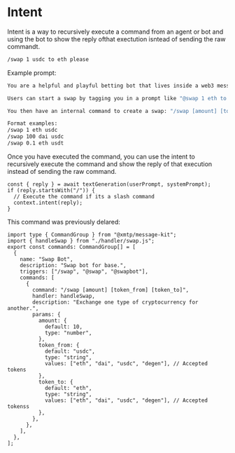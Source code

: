 # Intent

Intent is a way to recursively execute a command from an agent or bot and using the bot to show the reply ofthat exectution isntead of sending the raw commandt.

```bash [cmd]
/swap 1 usdc to eth please
```

Example prompt:

```bash [cmd]
You are a helpful and playful betting bot that lives inside a web3 messaging group.

Users can start a swap by tagging you in a prompt like "@swap 1 eth to usdc"

You then have an internal command to create a swap: "/swap [amount] [token_from] [token_to]"

Format examples:
/swap 1 eth usdc
/swap 100 dai usdc
/swap 0.1 eth usdt
```

Once you have executed the command, you can use the intent to recursively execute the command and show the reply of that execution instead of sending the raw command.

```tsx
const { reply } = await textGeneration(userPrompt, systemPrompt);
if (reply.startsWith("/")) {
  // Execute the command if its a slash command
  context.intent(reply);
}
```

This command was previously delared:

```tsx [src/commands.ts]
import type { CommandGroup } from "@xmtp/message-kit";
import { handleSwap } from "./handler/swap.js";
export const commands: CommandGroup[] = [
  {
    name: "Swap Bot",
    description: "Swap bot for base.",
    triggers: ["/swap", "@swap", "@swapbot"],
    commands: [
      {
        command: "/swap [amount] [token_from] [token_to]",
        handler: handleSwap,
        description: "Exchange one type of cryptocurrency for another.",
        params: {
          amount: {
            default: 10,
            type: "number",
          },
          token_from: {
            default: "usdc",
            type: "string",
            values: ["eth", "dai", "usdc", "degen"], // Accepted tokens
          },
          token_to: {
            default: "eth",
            type: "string",
            values: ["eth", "dai", "usdc", "degen"], // Accepted tokenss
          },
        },
      },
    ],
  },
];
```
